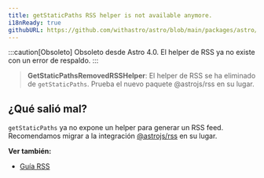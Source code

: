 ```yaml
---
title: getStaticPaths RSS helper is not available anymore.
i18nReady: true
githubURL: https://github.com/withastro/astro/blob/main/packages/astro/src/core/errors/errors-data.ts
---
```


:::caution[Obsoleto]
Obsoleto desde Astro 4.0. El helper de RSS ya no existe con un error de respaldo.
:::

> **GetStaticPathsRemovedRSSHelper**: El helper de RSS se ha eliminado de `getStaticPaths`. Prueba el nuevo paquete @astrojs/rss en su lugar.

## ¿Qué salió mal?

`getStaticPaths` ya no expone un helper para generar un RSS feed. Recomendamos migrar a la integración [@astrojs/rss](/es/guides/rss/#configurando-astrojsrss) en su lugar.

**Ver también:**
-  [Guía RSS](/es/guides/rss/)
